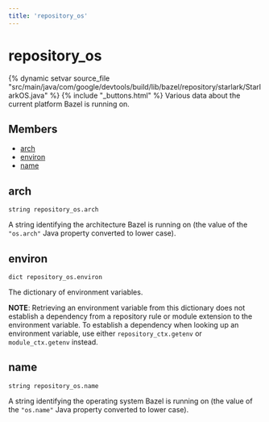 ```yaml
---
title: 'repository_os'
---
```


# repository_os

{% dynamic setvar source_file "src/main/java/com/google/devtools/build/lib/bazel/repository/starlark/StarlarkOS.java" %}
{% include "\_buttons.html" %}
Various data about the current platform Bazel is running on.

## Members

- [arch](#arch)
- [environ](#environ)
- [name](#name)

## arch

``` rule-signature
string repository_os.arch
```

A string identifying the architecture Bazel is running on (the value of the `"os.arch"` Java property converted to lower case).

## environ

``` rule-signature
dict repository_os.environ
```

The dictionary of environment variables.

**NOTE**: Retrieving an environment variable from this dictionary does not establish a dependency from a repository rule or module extension to the environment variable. To establish a dependency when looking up an environment variable, use either `repository_ctx.getenv` or `module_ctx.getenv` instead.

## name

``` rule-signature
string repository_os.name
```

A string identifying the operating system Bazel is running on (the value of the `"os.name"` Java property converted to lower case).
